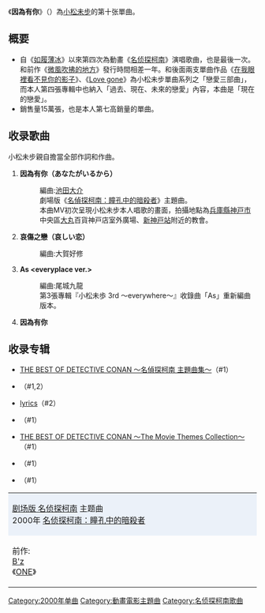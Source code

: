 {{Infobox Single 
| Name           = 因為有你<br/>{{lang|ja|あなたがいるから}}  
| Artist         = [[小松未歩|小松未歩]]
| Album          = [[小松未歩_4_〜A_thousand_feelings〜|小松未歩 4 〜A thousand feelings〜]]
| A-side         = 
| B-side         = 哀傷之戀<br />As <everyplace ver.>
| Released       = 2000年6月21日 
| Format         = 
| Recorded       = 2000年
| Genre          = [[J-POP|J-POP]]
| Length         = 18分22秒
| Label          = GIZA studio
| Writer         =  
| Producer       = 小松未步<br />ROCKAKU
| Certification  = 
| Chart position = *周间最高位9位（[[Oricon公信榜|Oricon]]） 
| Last single    = [[微風吹拂的地方|微風吹拂的地方]]<br />（1998年）
| This single    = '''因為有你''' <br />（1998年）
| Next single    = [[在我眼裡看不見你的影子|在我眼裡看不見你的影子]]<br />（2001年）
| Misc           = 
}}
《'''因為有你'''》（{{lang-ja|'''あなたがいるから'''}}）為[[小松未步|小松未步]]的第十张單曲。

== 概要 ==
*自《[[如履薄冰|如履薄冰]]》以來第四次為動畫《[[名侦探柯南_(動畫)|名侦探柯南]]》演唱歌曲，也是最後一次。和前作《[[微風吹拂的地方|微風吹拂的地方]]》發行時間相差一年。和後面兩支單曲作品《[[在我眼裡看不見你的影子|在我眼裡看不見你的影子]]》、《[[Love_gone|Love gone]]》為小松未步單曲系列之「戀愛三部曲」，而本人第四張專輯中也納入「過去、現在、未來的戀愛」內容，本曲是「現在的戀愛」。
*銷售量15萬張，也是本人第七高銷量的單曲。

== 收录歌曲 ==
小松未步親自擔當全部作詞和作曲。
#'''因為有你（あなたがいるから）'''
#:編曲:[[池田大介|池田大介]]
#:劇場版《[[名偵探柯南：瞳孔中的暗殺者|名偵探柯南：瞳孔中的暗殺者]]》主題曲。
#:本曲MV初次呈現小松未步本人唱歌的畫面，拍攝地點為[[兵庫縣|兵庫縣]][[神戸市|神戸市]]中央區[[大丸|大丸]]百貨神戸店室外廣場、[[新神戸站|新神戸站]]附近的教會。
#'''哀傷之戀（哀しい恋）'''
#:編曲:大賀好修
#'''As <everyplace ver.>'''
#:編曲:尾城九龍
#:第3張專輯『小松未歩 3rd 〜everywhere〜』收錄曲「As」重新編曲版本。
#'''因為有你 <instrumental>'''

== 收录专辑 ==
*[[THE_BEST_OF_DETECTIVE_CONAN_～名偵探柯南_主題曲集～|THE BEST OF DETECTIVE CONAN ～名偵探柯南 主題曲集～]]（#1）
*{{tsl|ja|小松未歩 4 〜A thousand feelings〜||小松未歩 4 〜A thousand feelings〜}}（#1,2）
*[[lyrics|lyrics]]（#2）
*{{tsl|ja|小松未歩 ベスト 〜once more〜||小松未歩 ベスト 〜once more〜}}（#1）
*[[THE_BEST_OF_DETECTIVE_CONAN_～The_Movie_Themes_Collection～|THE BEST OF DETECTIVE CONAN ～The Movie Themes Collection～]]（#1）
*{{tsl|ja|GIZA studio 10th Anniversary Masterpiece BLEND 〜LOVE Side〜||GIZA studio 10th Anniversary Masterpiece BLEND 〜LOVE Side〜}}（#1）
*{{tsl|ja|劇場版 名探偵コナン 主題歌集 〜“20”All Songs〜||劇場版 名探偵コナン 主題歌集 〜“20”All Songs〜}}（#1）

{| border="2" cellspacing="0" style="margin-left: auto; margin-right: auto;"
|- style="text-align: center;"
|colspan="3" style="background-color: #EBF1F9;"|[[名偵探柯南動畫集數列表#劇場版（電影版）系列|剧场版 名侦探柯南]] 主题曲<br />2000年 [[名侦探柯南：瞳孔中的暗殺者|名侦探柯南：瞳孔中的暗殺者]]
|- style="text-align: center; font-size: smaller;"
| style="width: 30%;"|前作:<br />[[B'z|B'z]]<br />《[[极限chop|ONE]]》
| style="width: 40%;"|[[小松未步|小松未步]]<br />《'''因為有你'''》<br />（{{jpn|j=あなたがいるから}}）
| style="width: 30%;"|次作:<br />[[倉木麻衣|倉木麻衣]]<br />《[[always_(倉木麻衣單曲)|Always]]》
|}

{{小松未歩}}
{{名侦探柯南}}

{{DEFAULTSORT:Koori no Ueni Tatsu youni}}
[[Category:2000年单曲|Category:2000年单曲]]
[[Category:動畫電影主題曲|Category:動畫電影主題曲]]
[[Category:名侦探柯南歌曲|Category:名侦探柯南歌曲]]
